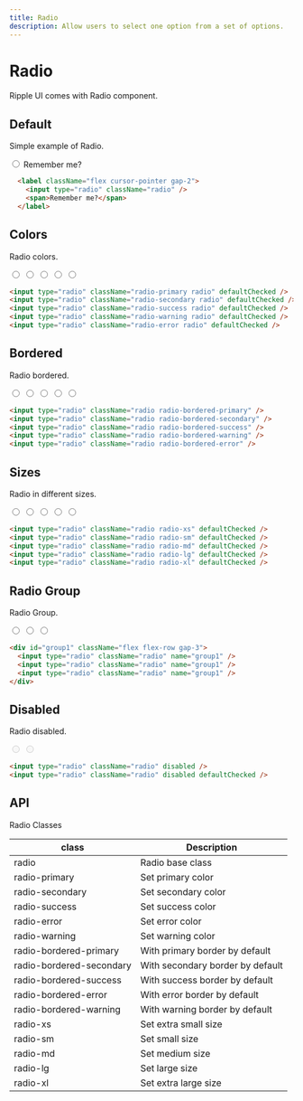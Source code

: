 ```yaml
---
title: Radio
description: Allow users to select one option from a set of options.
---
```


# Radio

Ripple UI comes with Radio component.

## Default

Simple example of Radio.

<div>
  <label className="flex cursor-pointer gap-2">
    <input type="radio" className="radio" />
    <span>Remember me?</span>
  </label>
</div>

```html
  <label className="flex cursor-pointer gap-2">
    <input type="radio" className="radio" />
    <span>Remember me?</span>
  </label>
```

## Colors

Radio colors.

<div className="flex flex-row gap-3">
  <input type="radio" className="radio radio-primary" defaultChecked />
  <input type="radio" className="radio radio-secondary" defaultChecked />
  <input type="radio" className="radio radio-success" defaultChecked />
  <input type="radio" className="radio radio-warning" defaultChecked />
  <input type="radio" className="radio radio-error" defaultChecked />
</div>

```html
<input type="radio" className="radio-primary radio" defaultChecked />
<input type="radio" className="radio-secondary radio" defaultChecked />
<input type="radio" className="radio-success radio" defaultChecked />
<input type="radio" className="radio-warning radio" defaultChecked />
<input type="radio" className="radio-error radio" defaultChecked />
```

## Bordered

Radio bordered.

<div className="flex flex-row gap-3">
  <input type="radio" className="radio radio-bordered-primary" />
  <input type="radio" className="radio radio-bordered-secondary" />
  <input type="radio" className="radio radio-bordered-success" />
  <input type="radio" className="radio radio-bordered-warning" />
  <input type="radio" className="radio radio-bordered-error" />
</div>

```html
<input type="radio" className="radio radio-bordered-primary" />
<input type="radio" className="radio radio-bordered-secondary" />
<input type="radio" className="radio radio-bordered-success" />
<input type="radio" className="radio radio-bordered-warning" />
<input type="radio" className="radio radio-bordered-error" />
```

## Sizes

Radio in different sizes.

<div className="flex flex-row gap-3">
  <input type="radio" className="radio radio-xs" defaultChecked />
  <input type="radio" className="radio radio-sm" defaultChecked />
  <input type="radio" className="radio radio-md" defaultChecked />
  <input type="radio" className="radio radio-lg" defaultChecked />
  <input type="radio" className="radio radio-xl" defaultChecked />
</div>

```html
<input type="radio" className="radio radio-xs" defaultChecked />
<input type="radio" className="radio radio-sm" defaultChecked />
<input type="radio" className="radio radio-md" defaultChecked />
<input type="radio" className="radio radio-lg" defaultChecked />
<input type="radio" className="radio radio-xl" defaultChecked />
```

## Radio Group

Radio Group.

<div id="group1" className="flex flex-row gap-3">
  <input type="radio" className="radio" name="group1" />
  <input type="radio" className="radio" name="group1" />
  <input type="radio" className="radio" name="group1" />
</div>

```html
<div id="group1" className="flex flex-row gap-3">
  <input type="radio" className="radio" name="group1" />
  <input type="radio" className="radio" name="group1" />
  <input type="radio" className="radio" name="group1" />
</div>
```

## Disabled

Radio disabled.

<div className="flex flex-row gap-3">
  <input type="radio" className="radio" disabled />
  <input type="radio" className="radio" disabled defaultChecked />
</div>

```html
<input type="radio" className="radio" disabled />
<input type="radio" className="radio" disabled defaultChecked />
```

## API
<Attributes >
<Attributes.Title>Radio Classes</Attributes.Title>

| class                    | Description                      |
| ------------------------ | -------------------------------- |
| radio                    | Radio base class                 |
| radio-primary            | Set primary color                |
| radio-secondary          | Set secondary color              |
| radio-success            | Set success color                |
| radio-error              | Set error color                  |
| radio-warning            | Set warning color                |
| radio-bordered-primary   | With primary border by default   |
| radio-bordered-secondary | With secondary border by default |
| radio-bordered-success   | With success border by default   |
| radio-bordered-error     | With error border by default     |
| radio-bordered-warning   | With warning border by default   |
| radio-xs                 | Set extra small size             |
| radio-sm                 | Set small size                   |
| radio-md                 | Set medium size                  |
| radio-lg                 | Set large size                   |
| radio-xl                 | Set extra large size             |

</Attributes>


